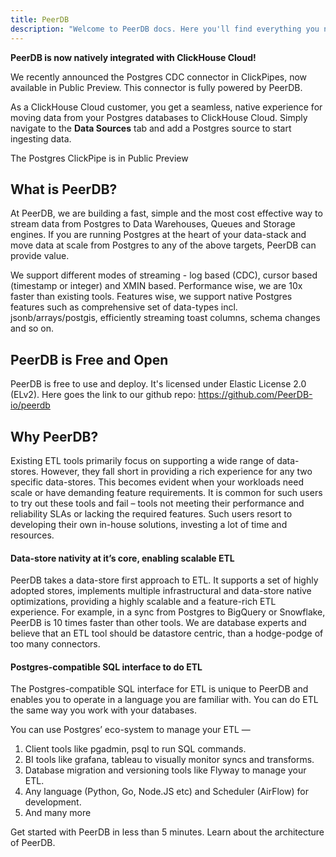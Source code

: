 ```yaml
---
title: PeerDB
description: "Welcome to PeerDB docs. Here you'll find everything you need to get started with PeerDB."
---
```

<Note>
<b>PeerDB is now natively integrated with ClickHouse Cloud!</b>

We recently announced the Postgres CDC connector in ClickPipes, now available in Public Preview.
This connector is fully powered by PeerDB.

As a ClickHouse Cloud customer, you get a seamless, native experience for moving data from your Postgres databases to ClickHouse Cloud. Simply navigate to the **Data Sources** tab and add a Postgres source to start ingesting data.

The Postgres ClickPipe is in Public Preview
</Note>
## What is PeerDB?

At PeerDB, we are building a fast, simple and the most cost effective way to stream data from Postgres to Data Warehouses, Queues and Storage engines. If you are running Postgres at the heart of your data-stack and move data at scale from Postgres to any of the above targets, PeerDB can provide value.

We support different modes of streaming - log based (CDC), cursor based (timestamp or integer) and XMIN based. Performance wise, we are 10x faster than existing tools. Features wise, we support native Postgres features such as comprehensive set of data-types incl. jsonb/arrays/postgis, efficiently streaming toast columns, schema changes and so on.

## PeerDB is Free and Open

PeerDB is free to use and deploy. It's licensed under Elastic License 2.0 (ELv2). Here goes the link to our github repo: https://github.com/PeerDB-io/peerdb


## **Why PeerDB?**

Existing ETL tools primarily focus on supporting a wide range of data-stores. However, they fall short in providing a rich experience for any two specific data-stores. This becomes evident when your workloads need scale or have demanding feature requirements. It is common for such users to try out these tools and fail – tools not meeting their performance and reliability SLAs or lacking the required features. Such users resort to developing their own in-house solutions, investing a lot of time and resources.

#### **Data-store nativity at it’s core, enabling scalable ETL**

PeerDB takes a data-store first approach to ETL. It supports a set of highly adopted stores, implements multiple infrastructural and data-store native optimizations, providing a highly scalable and a feature-rich ETL experience. For example, in a sync from Postgres to BigQuery or Snowflake, PeerDB is 10 times faster than other tools. We are database experts and believe that an ETL tool should be datastore centric, than a hodge-podge of too many connectors.

#### **Postgres-compatible SQL interface to do ETL**

The Postgres-compatible SQL interface for ETL is unique to PeerDB and enables you to operate in a language you are familiar with. You can do ETL the same way you work with your databases.

You can use Postgres’ eco-system to manage your ETL —

1. Client tools like pgadmin, psql to run SQL commands.
2. BI tools like grafana, tableau to visually monitor syncs and transforms.
3. Database migration and versioning tools like Flyway to manage your ETL.
4. Any language (Python, Go, Node.JS etc) and Scheduler (AirFlow) for development.
5. And many more

<CardGroup cols={2}>
  <Card title="Quick Start" icon="bolt-lightning" href="/quickstart" >
    Get started with PeerDB in less than 5 minutes.
  </Card>
  <Card title="Architecture" icon="comet" href="/architecture" >
    Learn about the architecture of PeerDB.
  </Card>
</CardGroup>
